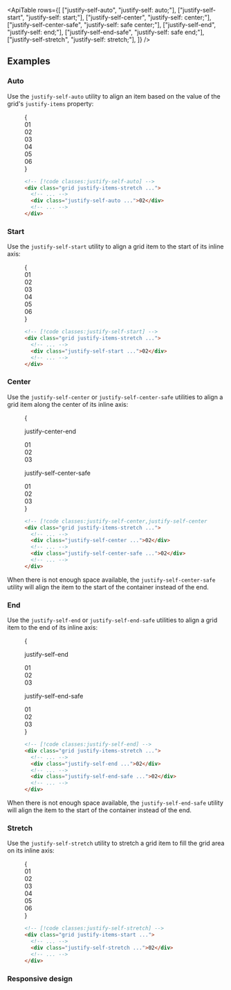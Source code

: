 

<ApiTable
  rows={[
    ["justify-self-auto", "justify-self: auto;"],
    ["justify-self-start", "justify-self: start;"],
    ["justify-self-center", "justify-self: center;"],
    ["justify-self-center-safe", "justify-self: safe center;"],
    ["justify-self-end", "justify-self: end;"],
    ["justify-self-end-safe", "justify-self: safe end;"],
    ["justify-self-stretch", "justify-self: stretch;"],
  ]}
/>

## Examples

### Auto

Use the `justify-self-auto` utility to align an item based on the value of the grid's `justify-items` property:

<Figure>

<Example>
  {
    <div className="grid grid-cols-1">
      <Stripes border className="col-start-1 row-start-1 rounded-lg" />
      <div className="col-start-1 row-start-1 grid auto-rows-fr grid-cols-3 justify-items-stretch gap-4 text-center font-mono text-sm leading-6 font-bold text-white">
        <div className="rounded-lg bg-purple-300 p-4 dark:bg-purple-800 dark:text-purple-400">01</div>
        <div className="justify-self-auto rounded-lg bg-purple-500 p-4">02</div>
        <div className="rounded-lg bg-purple-300 p-4 dark:bg-purple-800 dark:text-purple-400">03</div>
        <div className="rounded-lg bg-purple-300 p-4 dark:bg-purple-800 dark:text-purple-400">04</div>
        <div className="rounded-lg bg-purple-300 p-4 dark:bg-purple-800 dark:text-purple-400">05</div>
        <div className="rounded-lg bg-purple-300 p-4 dark:bg-purple-800 dark:text-purple-400">06</div>
      </div>
    </div>
  }
</Example>

```html
<!-- [!code classes:justify-self-auto] -->
<div class="grid justify-items-stretch ...">
  <!-- ... -->
  <div class="justify-self-auto ...">02</div>
  <!-- ... -->
</div>
```

</Figure>

### Start

Use the `justify-self-start` utility to align a grid item to the start of its inline axis:

<Figure>

<Example>
  {
    <div className="grid auto-rows-fr grid-cols-3 justify-items-stretch gap-4 text-center font-mono text-sm leading-6 font-bold text-white">
      <div className="rounded-lg bg-pink-300 p-4 dark:bg-pink-800 dark:text-pink-400">01</div>
      <div className="grid grid-cols-1">
        <Stripes border className="col-start-1 row-start-1 rounded-lg" />
        <div className="col-start-1 row-start-1 size-14 justify-self-start rounded-lg bg-pink-500 p-4">02</div>
      </div>
      <div className="rounded-lg bg-pink-300 p-4 dark:bg-pink-800 dark:text-pink-400">03</div>
      <div className="rounded-lg bg-pink-300 p-4 dark:bg-pink-800 dark:text-pink-400">04</div>
      <div className="rounded-lg bg-pink-300 p-4 dark:bg-pink-800 dark:text-pink-400">05</div>
      <div className="rounded-lg bg-pink-300 p-4 dark:bg-pink-800 dark:text-pink-400">06</div>
    </div>
  }
</Example>

```html
<!-- [!code classes:justify-self-start] -->
<div class="grid justify-items-stretch ...">
  <!-- ... -->
  <div class="justify-self-start ...">02</div>
  <!-- ... -->
</div>
```

</Figure>

### Center

Use the `justify-self-center` or `justify-self-center-safe` utilities to align a grid item along the center of its inline axis:

<Figure hint="Resize the container to see the alignment change">

<Example resizable>
  {
    <div className="grid grid-cols-1 gap-8">
      <div>
        <p className="text-center font-mono text-xs font-medium text-gray-500 dark:text-gray-400">justify-center-end</p>
        <div className="mt-4 grid auto-rows-fr grid-cols-3 justify-items-stretch gap-10 text-center font-mono text-sm leading-6 font-bold text-white">
          <div className="rounded-lg bg-indigo-300 p-4 dark:bg-indigo-800 dark:text-indigo-500">01</div>
          <div className="grid grid-cols-1">
            <Stripes border className="col-start-1 row-start-1 rounded-lg" />
            <div className="col-start-1 row-start-1 size-14 justify-self-center rounded-lg bg-indigo-500 p-4">02</div>
          </div>
          <div className="rounded-lg bg-indigo-300 p-4 dark:bg-indigo-800 dark:text-indigo-500">03</div>
        </div>
      </div>
      <div>
        <p className="text-center font-mono text-xs font-medium text-gray-500 dark:text-gray-400">
          justify-self-center-safe
        </p>
        <div className="mt-4 grid auto-rows-fr grid-cols-3 justify-items-stretch gap-10 text-center font-mono text-sm leading-6 font-bold text-white">
          <div className="rounded-lg bg-sky-300 p-4 dark:bg-sky-800 dark:text-sky-500">01</div>
          <div className="grid grid-cols-1">
            <Stripes border className="col-start-1 row-start-1 rounded-lg" />
            <div className="col-start-1 row-start-1 size-14 justify-self-center-safe rounded-lg bg-sky-500 p-4">02</div>
          </div>
          <div className="rounded-lg bg-sky-300 p-4 dark:bg-sky-800 dark:text-sky-500">03</div>
        </div>
      </div>
    </div>
  }
</Example>

```html
<!-- [!code classes:justify-self-center,justify-self-center-safe] -->
<div class="grid justify-items-stretch ...">
  <!-- ... -->
  <div class="justify-self-center ...">02</div>
  <!-- ... -->
  <div class="justify-self-center-safe ...">02</div>
  <!-- ... -->
</div>
```

</Figure>

When there is not enough space available, the `justify-self-center-safe` utility will align the item to the start of the container instead of the end.

### End

Use the `justify-self-end` or `justify-self-end-safe` utilities to align a grid item to the end of its inline axis:

<Figure hint="Resize the container to see the alignment change">

<Example resizable>
  {
    <div className="grid grid-cols-1 gap-8">
      <div>
        <p className="text-center font-mono text-xs font-medium text-gray-500 dark:text-gray-400">justify-self-end</p>
        <div className="mt-4 grid auto-rows-fr grid-cols-3 justify-items-stretch gap-10 text-center font-mono text-sm leading-6 font-bold text-white">
          <div className="rounded-lg bg-blue-300 p-4 dark:bg-blue-800 dark:text-blue-500">01</div>
          <div className="grid grid-cols-1">
            <Stripes border className="col-start-1 row-start-1 rounded-lg" />
            <div className="col-start-1 row-start-1 size-14 justify-self-end rounded-lg bg-blue-500 p-4">02</div>
          </div>
          <div className="rounded-lg bg-blue-300 p-4 dark:bg-blue-800 dark:text-blue-500">03</div>
        </div>
      </div>
      <div>
        <p className="text-center font-mono text-xs font-medium text-gray-500 dark:text-gray-400">
          justify-self-end-safe
        </p>
        <div className="mt-4 grid auto-rows-fr grid-cols-3 justify-items-stretch gap-10 text-center font-mono text-sm leading-6 font-bold text-white">
          <div className="rounded-lg bg-purple-300 p-4 dark:bg-purple-800 dark:text-purple-500">01</div>
          <div className="grid grid-cols-1">
            <Stripes border className="col-start-1 row-start-1 rounded-lg" />
            <div className="col-start-1 row-start-1 size-14 justify-self-end-safe rounded-lg bg-purple-500 p-4">02</div>
          </div>
          <div className="rounded-lg bg-purple-300 p-4 dark:bg-purple-800 dark:text-purple-500">03</div>
        </div>
      </div>
    </div>
  }
</Example>

```html
<!-- [!code classes:justify-self-end] -->
<div class="grid justify-items-stretch ...">
  <!-- ... -->
  <div class="justify-self-end ...">02</div>
  <!-- ... -->
  <div class="justify-self-end-safe ...">02</div>
  <!-- ... -->
</div>
```

</Figure>

When there is not enough space available, the `justify-self-end-safe` utility will align the item to the start of the container instead of the end.

### Stretch

Use the `justify-self-stretch` utility to stretch a grid item to fill the grid area on its inline axis:

<Figure>

<Example>
  {
    <div className="grid auto-rows-fr grid-cols-3 justify-items-stretch gap-4 text-center font-mono text-sm leading-6 font-bold text-white">
      <div className="grid grid-cols-1">
        <Stripes border className="col-start-1 row-start-1 rounded-lg" />
        <div className="col-start-1 row-start-1 size-14 rounded-lg bg-fuchsia-300 p-4 dark:bg-fuchsia-800 dark:text-fuchsia-400">
          01
        </div>
      </div>
      <div className="bg-stripes-fuchsia grid w-full justify-self-stretch rounded-lg">
        <div className="justify-self-stretch rounded-lg bg-fuchsia-500 p-4">02</div>
      </div>
      <div className="grid grid-cols-1">
        <Stripes border className="col-start-1 row-start-1 rounded-lg" />
        <div className="col-start-1 row-start-1 size-14 rounded-lg bg-fuchsia-300 p-4 dark:bg-fuchsia-800 dark:text-fuchsia-400">
          03
        </div>
      </div>
      <div className="grid grid-cols-1">
        <Stripes border className="col-start-1 row-start-1 rounded-lg" />
        <div className="col-start-1 row-start-1 size-14 rounded-lg bg-fuchsia-300 p-4 dark:bg-fuchsia-800 dark:text-fuchsia-400">
          04
        </div>
      </div>
      <div className="grid grid-cols-1">
        <Stripes border className="col-start-1 row-start-1 rounded-lg" />
        <div className="col-start-1 row-start-1 size-14 rounded-lg bg-fuchsia-300 p-4 dark:bg-fuchsia-800 dark:text-fuchsia-400">
          05
        </div>
      </div>
      <div className="grid grid-cols-1">
        <Stripes border className="col-start-1 row-start-1 rounded-lg" />
        <div className="col-start-1 row-start-1 size-14 rounded-lg bg-fuchsia-300 p-4 dark:bg-fuchsia-800 dark:text-fuchsia-400">
          06
        </div>
      </div>
    </div>
  }
</Example>

```html
<!-- [!code classes:justify-self-stretch] -->
<div class="grid justify-items-start ...">
  <!-- ... -->
  <div class="justify-self-stretch ...">02</div>
  <!-- ... -->
</div>
```

</Figure>

### Responsive design

<ResponsiveDesign property="justify-self" defaultClass="justify-self-start" featuredClass="justify-self-end" />
